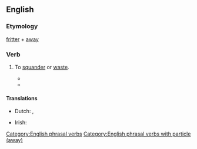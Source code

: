 ==English==

===Etymology===
[[fritter]] + [[away]]

===Verb===
{{en-verb|head=[[to]] [[fritter]] [[away]]|fritters away|frittering away|frittered away}}

# {{lb|en|transitive}} To [[squander]] or [[waste]].
#* {{quote-text|year=1839|author=[[w:Charles_Dickens|Charles Dickens]]|title=Nicholas Nickleby|chapter=6|passage=“There is little need,” said the monk, with a meaning look, “to '''fritter away''' the time in gewgaws.”}}
#* {{quote-text|year=1890|author=[[w:J._M._Barrie|James M. Barrie]]|title=My Lady Nicotine|chapter=4|passage=I had been '''frittering away''' my money, too, on luxuries.}}

====Translations====
{{trans-top|to squander}}
* Dutch: {{t+|nl|verprutsen}}, {{t+|nl|verspillen}}
{{trans-mid}}
* Irish: {{t|ga|meath}}
{{trans-bottom}}

[[Category:English phrasal verbs]]
[[Category:English phrasal verbs with particle (away)]]